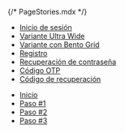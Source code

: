 {/* PageStories.mdx */}


<Meta of={PageStories} />

<Title>Página de inicio de sesión</Title>
<ul>
    <li>
        <a target="_blank" href={buildExampleLink('accountsdemo-pages', 'login')}>
            Inicio de sesión
        </a>
    </li>
    <li>
        <a target="_blank" href={buildExampleLink('accountsdemo-pages', 'login-uw')}>
            Variante Ultra Wide
        </a>
    </li>
    <li>
        <a target="_blank" href={buildExampleLink('accountsdemo-pages', 'login-bento')}>
            Variante con Bento Grid
        </a>
    </li>
    <li>
        <a target="_blank" href={buildExampleLink('accountsdemo-pages', 'register')}>
            Registro
        </a>
    </li>
    <li>
        <a target="_blank" href={buildExampleLink('accountsdemo-pages', 'restore-password')}>
            Recuperación de contraseña
        </a>
    </li>
    <li>
        <a target="_blank" href={buildExampleLink('accountsdemo-pages', 'otp')}>
            Código OTP
        </a>
    </li>
    <li>
        <a target="_blank" href={buildExampleLink('accountsdemo-pages', 'recovery-code')}>
            Código de recuperación
        </a>
    </li>
</ul>
<Canvas of={PageStories.Login} withToolbar />

<Title>Página de autenticación</Title>
<Canvas of={PageStories.Auth} withToolbar />

<Title>Página de inicio</Title>
<Canvas of={PageStories.Home} withToolbar />

<Title>Formulario de editar perfil</Title>
<Canvas of={PageStories.EditProfile} withToolbar />

<ul>
    <li>
        <a target="_blank" href={buildExampleLink('accountsdemo-pages', 'two-factor-auth')}>
            Inicio
        </a>
    </li>
    <li>
        <a target="_blank" href={buildExampleLink('accountsdemo-pages', 'two-factor-step-1')}>
            Paso #1
        </a>
    </li>
    <li>
        <a target="_blank" href={buildExampleLink('accountsdemo-pages', 'two-factor-step-2')}>
            Paso #2
        </a>
    </li>
    <li>
        <a target="_blank" href={buildExampleLink('accountsdemo-pages', 'two-factor-step-3')}>
            Paso #3
        </a>
    </li>
</ul>
<Title>Autenticación de 2 factores</Title>
<Canvas of={PageStories.TwoFactorAuth} withToolbar />
